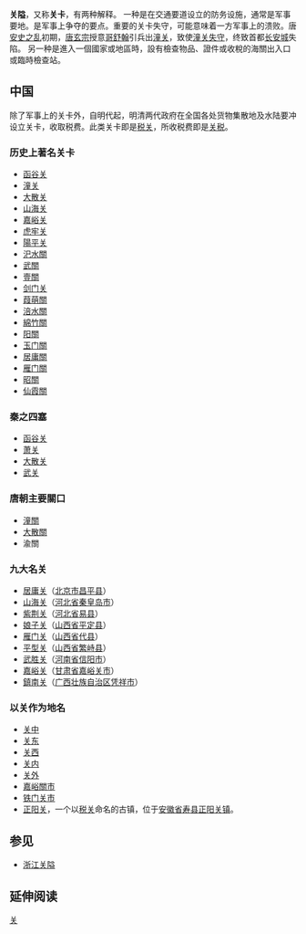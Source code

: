 {{redirect2|关卡|電子遊戲術語|關卡 (電子遊戲)}}
{{多個問題|
{{lead section|time=2014-11-24T01:26:28+00:00}}
{{unreferenced|time=2014-11-24T01:26:28+00:00}}
{{expand|time=2007-09-26T20:16:04Z}}
}}
'''关隘'''，又称'''关卡'''，有两种解释。
一种是在交通要道设立的防务设施，通常是军事要地。是军事上争夺的要点。重要的关卡失守，可能意味着一方军事上的溃败。唐[[安史之乱|安史之乱]]初期，[[唐玄宗|唐玄宗]]授意[[哥舒翰|哥舒翰]]引兵出[[潼关|潼关]]，致使[[靈寶、潼關之戰|潼关失守]]，终致首都[[唐长安城|长安城]]失陷。
另一种是進入一個國家或地區時，設有檢查物品、證件或收稅的海關出入口或臨時檢查站。

== 中国 ==

除了军事上的关卡外，自明代起，明清两代政府在全国各处货物集散地及水陆要冲设立关卡，收取税费。此类关卡即是[[税关_(中国)|税关]]，所收税费即是[[关税|关税]]。

===历史上著名关卡===

* [[函谷关|函谷关]]
* [[潼关|潼关]]
* [[大散关|大散关]]
* [[山海关|山海关]]
* [[嘉峪关|嘉峪关]]
* [[虎牢关|虎牢关]]
* [[陽平关|陽平关]]
* [[汜水關|汜水關]]
* [[武關|武關]]
* [[壹關|壹關]]
* [[剑门关|剑门关]]
* [[葭萌关|葭萌關]]
* [[涪水關|涪水關]]
* [[綿竹關|綿竹關]]
* [[阳關|阳關]]
* [[玉门關|玉门關]]
* [[居庸關|居庸關]]
* [[雁门關|雁门關]]
* [[昭關|昭關]]
* [[仙霞關|仙霞關]]

===秦之四塞===
{{main|關中四關}}
* [[函谷关|函谷关]]
* [[萧关|萧关]]
* [[大散关|大散关]]
* [[武关|武关]]

===唐朝主要關口===
*[[潼關|潼關]]
*[[大散關|大散關]]
*渝關

===九大名关===
*[[居庸关|居庸关]]（[[北京市|北京市]][[昌平县|昌平县]]）
*[[山海关|山海关]]（[[河北省|河北省]][[秦皇岛市|秦皇岛市]]）
*[[紫荆关|紫荆关]]（[[河北省|河北省]][[易县|易县]]）
*[[娘子关|娘子关]]（[[山西省|山西省]][[平定县|平定县]]）
*[[雁门关|雁门关]]（[[山西省|山西省]][[代县|代县]]）
*[[平型关|平型关]]（[[山西省|山西省]][[繁峙县|繁峙县]]）
*[[武胜关|武胜关]]（[[河南省|河南省]][[信阳市|信阳市]]）
*[[嘉峪关|嘉峪关]]（[[甘肃省|甘肃省]][[嘉峪关市|嘉峪关市]]）
*[[鎮南关|鎮南关]]（[[广西壮族自治区|广西壮族自治区]][[凭祥市|凭祥市]]）

===以关作为地名===
*[[关中|关中]]
*[[关东|关东]]
*[[关西|关西]]
*[[汉地#清代至民國|关内]]
*[[关外|关外]]
*[[嘉峪關市|嘉峪關市]]
*[[铁门关市|铁门关市]]
*[[正阳关|正阳关]]，一个以[[税关_(中国)|税关]]命名的古镇，位于[[安徽省|安徽省]][[寿县|寿县]][[正阳关镇|正阳关镇]]。

== 参见 ==
{{Portal|军事|建筑}}
* [[浙江关隘|浙江关隘]]

== 延伸阅读 ==
{{Wikisource further reading}}

[[Category:关|]]